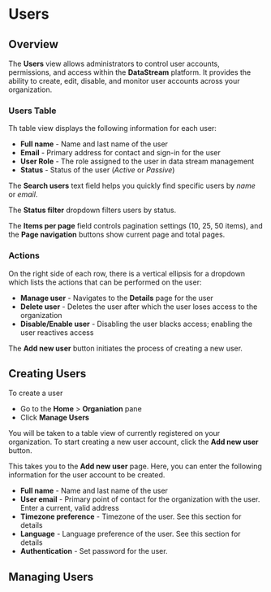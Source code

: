 # Users

## Overview

The **Users** view allows administrators to control user accounts, permissions, and access within the **DataStream** platform. It provides the ability to create, edit, disable, and monitor user accounts across your organization.

### Users Table

Th table view displays the following information for each user:

- **Full name** - Name and last name of the user
- **Email** - Primary address for contact and sign-in for the user
- **User Role** - The role assigned to the user in data stream management
- **Status** - Status of the user (_Active_ or _Passive_)

The **Search users** text field helps you quickly find specific users by _name_ or _email_.

The **Status filter** dropdown filters users by status.

The **Items per page** field controls pagination settings (10, 25, 50 items), and the **Page navigation** buttons show current page and total pages.

### Actions

On the right side of each row, there is a vertical ellipsis for a dropdown which lists the actions that can be performed on the user:

- **Manage user** - Navigates to the **Details** page for the user
- **Delete user** - Deletes the user after which the user loses access to the organization
- **Disable/Enable user** - Disabling the user blacks access; enabling the user reactives access

The **Add new user** button initiates the process of creating a new user.

## Creating Users

To create a user

- Go to the **Home** > **Organiation** pane
- Click **Manage Users**

You will be taken to a table view of currently registered on your organization. To start creating a new user account, click the **Add new user** button.

This takes you to the **Add new user** page. Here, you can enter the following information for the user account to be created.

- **Full name** - Name and last name of the user
- **User email** - Primary point of contact for the organization with the user. Enter a current, valid address
- **Timezone preference** - Timezone of the user. See <Topic id="gui-account-timezone">this section</Topic> for details
- **Language** - Language preference of the user. See <Topic id="gui-account-language">this section</Topic> for details
- **Authentication** - Set password for the user.

## Managing Users
